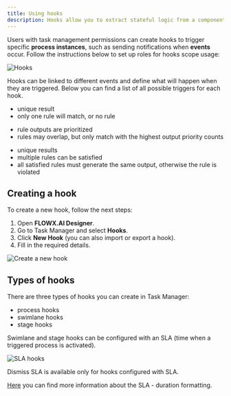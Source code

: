 ```yaml
---
title: Using hooks
description: Hooks allow you to extract stateful logic from a component, so it can be tested and reused independently.
---
```


Users with task management permissions can create hooks to trigger specific **process instances**, such as sending notifications when **events** occur. Follow the instructions below to set up roles for hooks scope usage:

<Card title="Manage hooks roles" href="../../../../setup-guides/plugins-access-rights/configuring-access-rights-for-task-management" icon ="link">
</Card>


<Frame>

![Hooks](https://s3.eu-west-1.amazonaws.com/docx.flowx.ai/platform-deep-dive/hooks.png)

</Frame>

Hooks can be linked to different events and define what will happen when they are triggered. Below you can find a list of all possible triggers for each hook.

<Tabs>

<Tab title="Process">
<ul>
<li>unique result</li>
<li>only one rule will match, or no rule</li>
</ul>
</Tab>

<Tab title ="Swimlane">
<ul>
<li>rule outputs are prioritized</li>
<li>rules may overlap, but only match with the highest output priority counts </li>
</ul>
</Tab>

<Tab title ="Stage">
<ul>
<li> unique results </li>
<li>multiple rules can be satisfied </li>
<li>all satisfied rules must generate the same output, otherwise the rule is violated</li>
</ul>
</Tab>

</Tabs>


## Creating a hook

To create a new hook, follow the next steps:

1. Open **FLOWX.AI Designer**.
2. Go to Task Manager and select **Hooks**.
3. Click **New Hook** (you can also import or export a hook).
4. Fill in the required details.

<Frame>

![Create a new hook](https://s3.eu-west-1.amazonaws.com/docx.flowx.ai/platform-deep-dive/creating_a_hook.png)

</Frame>

## Types of hooks

There are three types of hooks you can create in Task Manager:

* process hooks
* swimlane hooks
* stage hooks

<Info>
Swimlane and stage hooks can be configured with an SLA (time when a triggered process is activated).
</Info>

![SLA hooks](https://s3.eu-west-1.amazonaws.com/docx.flowx.ai/platform-deep-dive/hook_types.png)

<Info>
Dismiss SLA is available only for hooks configured with SLA.
</Info>

[Here](../../../building-blocks/node/timer-events/timer-expressions) you can find more information about the SLA - duration formatting.